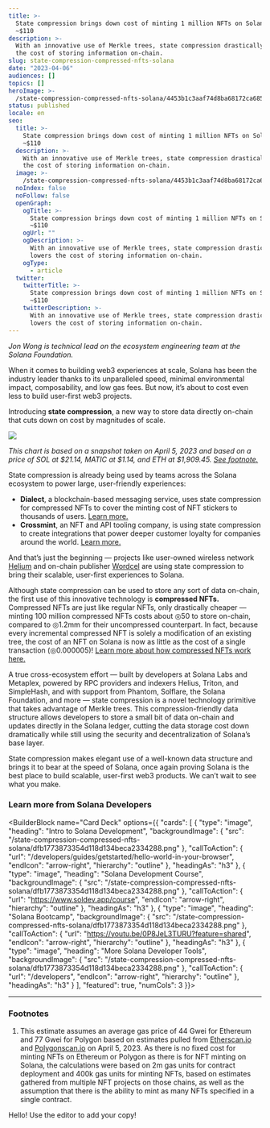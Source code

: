 ```yaml
---
title: >-
  State compression brings down cost of minting 1 million NFTs on Solana to
  ~$110
description: >-
  With an innovative use of Merkle trees, state compression drastically lowers
  the cost of storing information on-chain.
slug: state-compression-compressed-nfts-solana
date: "2023-04-06"
audiences: []
topics: []
heroImage: >-
  /state-compression-compressed-nfts-solana/4453b1c3aaf74d8ba68172ca685f446e.png
status: published
locale: en
seo:
  title: >-
    State compression brings down cost of minting 1 million NFTs on Solana to
    ~$110
  description: >-
    With an innovative use of Merkle trees, state compression drastically lowers
    the cost of storing information on-chain.
  image: >-
    /state-compression-compressed-nfts-solana/4453b1c3aaf74d8ba68172ca685f446e.png
  noIndex: false
  noFollow: false
  openGraph:
    ogTitle: >-
      State compression brings down cost of minting 1 million NFTs on Solana to
      ~$110
    ogUrl: ""
    ogDescription: >-
      With an innovative use of Merkle trees, state compression drastically
      lowers the cost of storing information on-chain.
    ogType:
      - article
  twitter:
    twitterTitle: >-
      State compression brings down cost of minting 1 million NFTs on Solana to
      ~$110
    twitterDescription: >-
      With an innovative use of Merkle trees, state compression drastically
      lowers the cost of storing information on-chain.
---
```


_Jon Wong is technical lead on the ecosystem engineering team at the Solana Foundation._

When it comes to building web3 experiences at scale, Solana has been the industry leader thanks to its unparalleled speed, minimal environmental impact, composability, and low gas fees. But now, it’s about to cost even less to build user-first web3 projects.

Introducing **state compression**, a new way to store data directly on-chain that cuts down on cost by magnitudes of scale.

![](/state-compression-compressed-nfts-solana/image-1.png)

_This chart is based on a snapshot taken on April 5, 2023 and based on a price of SOL at $21.14, MATIC at $1.14, and ETH at $1,909.45._ [_See footnote._](https://solana.com/news/state-compression-compressed-nfts-solana#footnotes)

State compression is already being used by teams across the Solana ecosystem to power large, user-friendly experiences:

- **Dialect**, a blockchain-based messaging service, uses state compression for compressed NFTs to cover the minting cost of NFT stickers to thousands of users. [Learn more.](https://solana.com/news/case-study-dialect)
- **Crossmint**, an NFT and API tooling company, is using state compression to create integrations that power deeper customer loyalty for companies around the world. [Learn more.](https://solana.com/news/case-study-dialect)

And that’s just the beginning — projects like user-owned wireless network [Helium](https://www.helium.com/) and on-chain publisher [Wordcel](https://www.wordcelclub.com/) are using state compression to bring their scalable, user-first experiences to Solana.

Although state compression can be used to store any sort of data on-chain, the first use of this innovative technology is **compressed NFTs.** Compressed NFTs are just like regular NFTs, only drastically cheaper — minting 100 million compressed NFTs costs about ◎50 to store on-chain, compared to ◎1.2mm for their uncompressed counterpart. In fact, because every incremental compressed NFT is solely a modification of an existing tree, the cost of an NFT on Solana is now as little as the cost of a single transaction (◎0.000005)! [Learn more about how compressed NFTs work here.](https://solana.com/news/how-to-use-compressed-nfts-on-solana)

A true cross-ecosystem effort — built by developers at Solana Labs and Metaplex, powered by RPC providers and indexers Helius, Triton, and SimpleHash, and with support from Phantom, Solflare, the Solana Foundation, and more — state compression is a novel technology primitive that takes advantage of Merkle trees. This compression-friendly data structure allows developers to store a small bit of data on-chain and updates directly in the Solana ledger, cutting the data storage cost down dramatically while still using the security and decentralization of Solana’s base layer.

State compression makes elegant use of a well-known data structure and brings it to bear at the speed of Solana, once again proving Solana is the best place to build scalable, user-first web3 products. We can’t wait to see what you make.

### Learn more from Solana Developers

<BuilderBlock name="Card Deck" options={{
  "cards": [
    {
      "type": "image",
      "heading": "Intro to Solana Development",
      "backgroundImage": {
        "src": "/state-compression-compressed-nfts-solana/dfb1773873354d118d134beca2334288.png"
      },
      "callToAction": {
        "url": "/developers/guides/getstarted/hello-world-in-your-browser",
        "endIcon": "arrow-right",
        "hierarchy": "outline"
      },
      "headingAs": "h3"
    },
    {
      "type": "image",
      "heading": "Solana Development Course",
      "backgroundImage": {
        "src": "/state-compression-compressed-nfts-solana/dfb1773873354d118d134beca2334288.png"
      },
      "callToAction": {
        "url": "https://www.soldev.app/course",
        "endIcon": "arrow-right",
        "hierarchy": "outline"
      },
      "headingAs": "h3"
    },
    {
      "type": "image",
      "heading": "Solana Bootcamp",
      "backgroundImage": {
        "src": "/state-compression-compressed-nfts-solana/dfb1773873354d118d134beca2334288.png"
      },
      "callToAction": {
        "url": "https://youtu.be/0P8JeL3TURU?feature=shared",
        "endIcon": "arrow-right",
        "hierarchy": "outline"
      },
      "headingAs": "h3"
    },
    {
      "type": "image",
      "heading": "More Solana Developer Tools",
      "backgroundImage": {
        "src": "/state-compression-compressed-nfts-solana/dfb1773873354d118d134beca2334288.png"
      },
      "callToAction": {
        "url": "/developers",
        "endIcon": "arrow-right",
        "hierarchy": "outline"
      },
      "headingAs": "h3"
    }
  ],
  "featured": true,
  "numCols": 3
}}>

</BuilderBlock>

---

### Footnotes

1.  This estimate assumes an average gas price of 44 Gwei for Ethereum and 77 Gwei for Polygon based on estimates pulled from [Etherscan.io](https://etherscan.io/) and [Polygonscan.io](https://polygonscan.com/) on April 5, 2023. As there is no fixed cost for minting NFTs on Ethereum or Polygon as there is for NFT minting on Solana, the calculations were based on 2m gas units for contract deployment and 400k gas units for minting NFTs, based on estimates gathered from multiple NFT projects on those chains, as well as the assumption that there is the ability to mint as many NFTs specified in a single contract.

Hello! Use the editor to add your copy!
